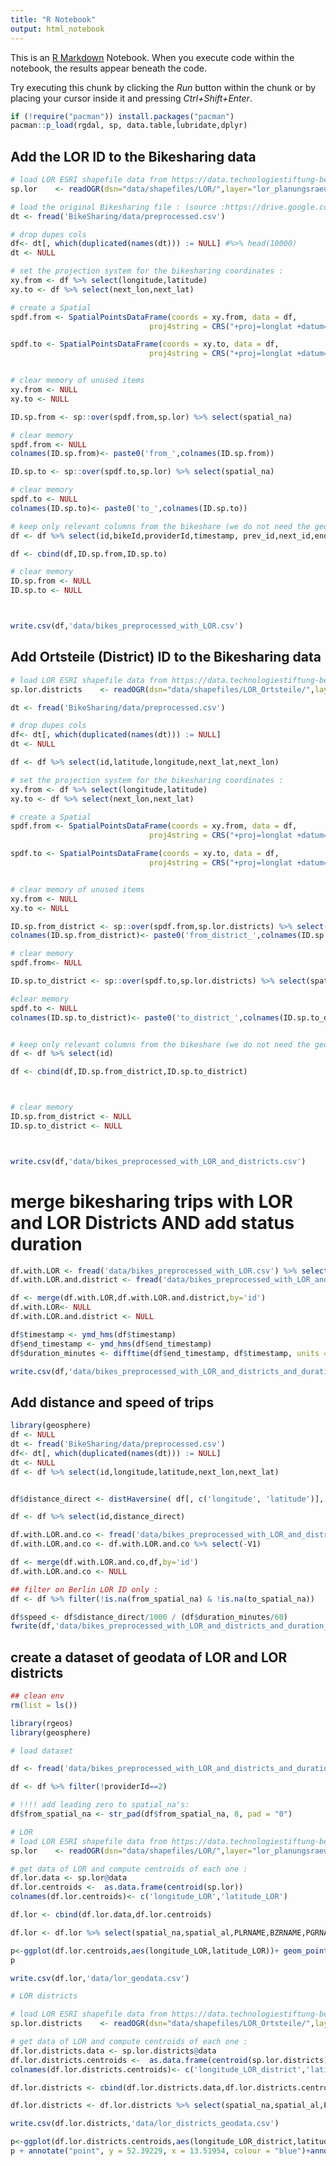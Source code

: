 ```yaml
---
title: "R Notebook"
output: html_notebook
---
```


This is an [R Markdown](http://rmarkdown.rstudio.com) Notebook. When you execute code within the notebook, the results appear beneath the code. 

Try executing this chunk by clicking the *Run* button within the chunk or by placing your cursor inside it and pressing *Ctrl+Shift+Enter*. 
```r

if (!require("pacman")) install.packages("pacman")
pacman::p_load(rgdal, sp, data.table,lubridate,dplyr)

```
## Add the LOR ID to the Bikesharing data
```r

# load LOR ESRI shapefile data from https://data.technologiestiftung-berlin.de/dataset/lor_planungsgraeume
sp.lor    <- readOGR(dsn="data/shapefiles/LOR/",layer="lor_planungsraeume",encoding = "DE")

# load the original Bikesharing file : (source :https://drive.google.com/drive/folders/1wsXVdBxhKSqpj-fouNM9RbF7NFrLHUvO)
dt <- fread('BikeSharing/data/preprocessed.csv')

# drop dupes cols
df<- dt[, which(duplicated(names(dt))) := NULL] #%>% head(10000)
dt <- NULL

# set the projection system for the bikesharing coordinates :
xy.from <- df %>% select(longitude,latitude)
xy.to <- df %>% select(next_lon,next_lat)

# create a Spatial
spdf.from <- SpatialPointsDataFrame(coords = xy.from, data = df,
                               proj4string = CRS("+proj=longlat +datum=WGS84 +no_defs +ellps=WGS84 +towgs84=0,0,0 "))

spdf.to <- SpatialPointsDataFrame(coords = xy.to, data = df,
                               proj4string = CRS("+proj=longlat +datum=WGS84 +no_defs +ellps=WGS84 +towgs84=0,0,0 "))


# clear memory of unused items
xy.from <- NULL
xy.to <- NULL

ID.sp.from <- sp::over(spdf.from,sp.lor) %>% select(spatial_na)

# clear memory
spdf.from <- NULL
colnames(ID.sp.from)<- paste0('from_',colnames(ID.sp.from))

ID.sp.to <- sp::over(spdf.to,sp.lor) %>% select(spatial_na)

# clear memory
spdf.to <- NULL
colnames(ID.sp.to)<- paste0('to_',colnames(ID.sp.to))

# keep only relevant columns from the bikeshare (we do not need the geocordinates anymore):
df <- df %>% select(id,bikeId,providerId,timestamp, prev_id,next_id,end_timestamp,mode)

df <- cbind(df,ID.sp.from,ID.sp.to)

# clear memory
ID.sp.from <- NULL
ID.sp.to <- NULL



write.csv(df,'data/bikes_preprocessed_with_LOR.csv')


```

## Add Ortsteile (District) ID to the Bikesharing data
```r
# load LOR ESRI shapefile data from https://data.technologiestiftung-berlin.de/dataset/ortsteile
sp.lor.districts    <- readOGR(dsn="data/shapefiles/LOR_Ortsteile/",layer="lor_ortsteile",encoding = "DE")

dt <- fread('BikeSharing/data/preprocessed.csv')

# drop dupes cols
df<- dt[, which(duplicated(names(dt))) := NULL] 
dt <- NULL

df <- df %>% select(id,latitude,longitude,next_lat,next_lon)

# set the projection system for the bikesharing coordinates :
xy.from <- df %>% select(longitude,latitude)
xy.to <- df %>% select(next_lon,next_lat)

# create a Spatial
spdf.from <- SpatialPointsDataFrame(coords = xy.from, data = df,
                               proj4string = CRS("+proj=longlat +datum=WGS84 +no_defs +ellps=WGS84 +towgs84=0,0,0 "))

spdf.to <- SpatialPointsDataFrame(coords = xy.to, data = df,
                               proj4string = CRS("+proj=longlat +datum=WGS84 +no_defs +ellps=WGS84 +towgs84=0,0,0 "))


# clear memory of unused items
xy.from <- NULL
xy.to <- NULL

ID.sp.from_district <- sp::over(spdf.from,sp.lor.districts) %>% select(spatial_na)
colnames(ID.sp.from_district)<- paste0('from_district_',colnames(ID.sp.from_district))

# clear memory
spdf.from<- NULL

ID.sp.to_district <- sp::over(spdf.to,sp.lor.districts) %>% select(spatial_na)

#clear memory
spdf.to <- NULL
colnames(ID.sp.to_district)<- paste0('to_district_',colnames(ID.sp.to_district))


# keep only relevant columns from the bikeshare (we do not need the geocordinates anymore):
df <- df %>% select(id)

df <- cbind(df,ID.sp.from_district,ID.sp.to_district)



# clear memory
ID.sp.from_district <- NULL
ID.sp.to_district <- NULL



write.csv(df,'data/bikes_preprocessed_with_LOR_and_districts.csv')


```
# merge bikesharing trips with LOR and LOR Districts AND add status  duration
```r
df.with.LOR <- fread('data/bikes_preprocessed_with_LOR.csv') %>% select(-V1)
df.with.LOR.and.district <- fread('data/bikes_preprocessed_with_LOR_and_districts.csv') %>% select(-V1)

df <- merge(df.with.LOR,df.with.LOR.and.district,by='id')
df.with.LOR<- NULL
df.with.LOR.and.district <- NULL

df$timestamp <- ymd_hms(df$timestamp)
df$end_timestamp <- ymd_hms(df$end_timestamp)
df$duration_minutes <- difftime(df$end_timestamp, df$timestamp, units = "mins") %>% as.numeric()

write.csv(df,'data/bikes_preprocessed_with_LOR_and_districts_and_duration.csv')

```

## Add distance and speed of trips
```r
library(geosphere)
df <- NULL
dt <- fread('BikeSharing/data/preprocessed.csv')
df<- dt[, which(duplicated(names(dt))) := NULL]
dt <- NULL
df <- df %>% select(id,longitude,latitude,next_lon,next_lat)


df$distance_direct <- distHaversine( df[, c('longitude', 'latitude')], df[, c('next_lon', 'next_lat')])

df <- df %>% select(id,distance_direct)

df.with.LOR.and.co <- fread('data/bikes_preprocessed_with_LOR_and_districts_and_duration.csv')
df.with.LOR.and.co <- df.with.LOR.and.co %>% select(-V1)

df <- merge(df.with.LOR.and.co,df,by='id')
df.with.LOR.and.co <- NULL

## filter on Berlin LOR ID only :
df <- df %>% filter(!is.na(from_spatial_na) & !is.na(to_spatial_na))

df$speed <- df$distance_direct/1000 / (df$duration_minutes/60)
fwrite(df,'data/bikes_preprocessed_with_LOR_and_districts_and_duration_and_distance_and_speed.csv')

```
## create a dataset of geodata of LOR and LOR districts
```r
## clean env
rm(list = ls())

library(rgeos)
library(geosphere)

# load dataset

df <- fread('data/bikes_preprocessed_with_LOR_and_districts_and_duration_and_distance_and_speed.csv')

df <- df %>% filter(!providerId==2)

# !!!! add leading zero to spatial_na's:
df$from_spatial_na <- str_pad(df$from_spatial_na, 8, pad = "0")

# LOR 
# load LOR ESRI shapefile data from https://data.technologiestiftung-berlin.de/dataset/lor_planungsgraeume
sp.lor    <- readOGR(dsn="data/shapefiles/LOR/",layer="lor_planungsraeume",encoding = "DE")

# get data of LOR and compute centroids of each one :
df.lor.data <- sp.lor@data
df.lor.centroids <-  as.data.frame(centroid(sp.lor))
colnames(df.lor.centroids)<- c('longitude_LOR','latitude_LOR')

df.lor <- cbind(df.lor.data,df.lor.centroids)

df.lor <- df.lor %>% select(spatial_na,spatial_al,PLRNAME,BZRNAME,PGRNAME,BEZNAME,longitude_LOR,latitude_LOR)

p<-ggplot(df.lor.centroids,aes(longitude_LOR,latitude_LOR))+ geom_point()
p

write.csv(df.lor,'data/lor_geodata.csv')

# LOR districts

# load LOR ESRI shapefile data from https://data.technologiestiftung-berlin.de/dataset/ortsteile
sp.lor.districts    <- readOGR(dsn="data/shapefiles/LOR_Ortsteile/",layer="lor_ortsteile",encoding = "DE")

# get data of LOR and compute centroids of each one :
df.lor.districts.data <- sp.lor.districts@data
df.lor.districts.centroids <-  as.data.frame(centroid(sp.lor.districts))
colnames(df.lor.districts.centroids)<- c('longitude_LOR_district','latitude_LOR_district')

df.lor.districts <- cbind(df.lor.districts.data,df.lor.districts.centroids)

df.lor.districts <- df.lor.districts %>% select(spatial_na,spatial_al,PLRNAME,BZRNAME,PGRNAME,BEZNAME,longitude_LOR,latitude_LOR)

write.csv(df.lor.districts,'data/lor_districts_geodata.csv')

p<-ggplot(df.lor.districts.centroids,aes(longitude_LOR_district,latitude_LOR_district))+ geom_point()
p + annotate("point", y = 52.39229, x = 13.51954, colour = "blue")+annotate("point", y = 52.39229, x = 13.51959, colour = "red")





```

